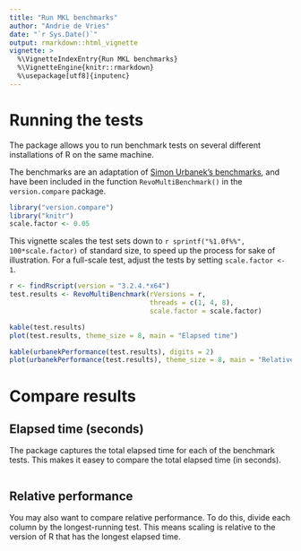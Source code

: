 ```yaml
---
title: "Run MKL benchmarks"
author: "Andrie de Vries"
date: "`r Sys.Date()`"
output: rmarkdown::html_vignette
vignette: >
  %\VignetteIndexEntry{Run MKL benchmarks}
  %\VignetteEngine{knitr::rmarkdown}
  %\usepackage[utf8]{inputenc}
---
```


# Running the tests

The package allows you to run benchmark tests on several different installations of R on the same machine.

The benchmarks are an adaptation of [Simon Urbanek's benchmarks](http://r.research.att.com/benchmarks/R-benchmark-25.R), and have been included in the function `RevoMultiBenchmark()` in the `version.compare` package.

```r
library("version.compare")
library("knitr")
scale.factor <- 0.05
```

This vignette scales the test sets down to `r sprintf("%1.0f%%", 100*scale.factor)` of standard size, to speed up the process for sake of illustration. For a full-scale test, adjust the tests by setting `scale.factor <- 1`.

```r
r <- findRscript(version = "3.2.4.*x64")
test.results <- RevoMultiBenchmark(rVersions = r, 
                                   threads = c(1, 4, 8), 
                                   scale.factor = scale.factor)
```

```r
kable(test.results)
plot(test.results, theme_size = 8, main = "Elapsed time")
```

```r
kable(urbanekPerformance(test.results), digits = 2)
plot(urbanekPerformance(test.results), theme_size = 8, main = "Relative Performance")
```

# Compare results

## Elapsed time (seconds)

The package  captures the total elapsed time for each of the benchmark tests. This makes it easey to compare the total elapsed time (in seconds).


```r
```

## Relative performance

You may also want to compare relative performance. To do this, divide each column by the longest-running test. This means scaling is relative to the version of R that has the longest elapsed time.


```r
```
